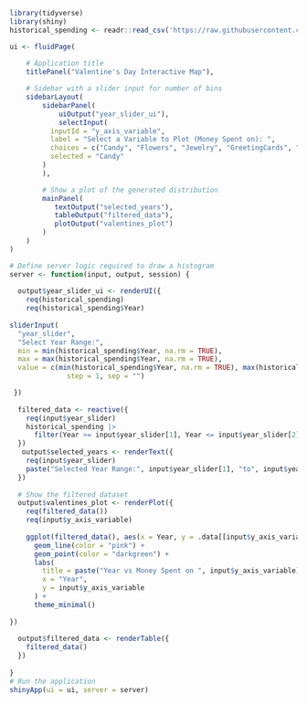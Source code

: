 ```r
library(tidyverse)
library(shiny)
historical_spending <- readr::read_csv('https://raw.githubusercontent.com/rfordatascience/tidytuesday/master/data/2024/2024-02-13/historical_spending.csv')
```


```r
ui <- fluidPage(
  
    # Application title
    titlePanel("Valentine's Day Interactive Map"),

    # Sidebar with a slider input for number of bins 
    sidebarLayout(
        sidebarPanel(
            uiOutput("year_slider_ui"),
            selectInput(
          inputId = "y_axis_variable",
          label = "Select a Variable to Plot (Money Spent on): ", 
          choices = c("Candy", "Flowers", "Jewelry", "GreetingCards", "EveningOut", "Clothing", "GiftCards"),
          selected = "Candy"
        )
        ),

        # Show a plot of the generated distribution
        mainPanel(
           textOutput("selected_years"),
           tableOutput("filtered_data"),
           plotOutput("valentines_plot")
        )
    )
)

# Define server logic required to draw a histogram
server <- function(input, output, session) {
  
  output$year_slider_ui <- renderUI({
    req(historical_spending)
    req(historical_spending$Year)
    
sliderInput(
  "year_slider", 
  "Select Year Range:", 
  min = min(historical_spending$Year, na.rm = TRUE),
  max = max(historical_spending$Year, na.rm = TRUE),
  value = c(min(historical_spending$Year, na.rm = TRUE), max(historical_spending$Year, na.rm = TRUE)),
              step = 1, sep = "")

 })
  
  filtered_data <- reactive({
    req(input$year_slider)
    historical_spending |> 
      filter(Year >= input$year_slider[1], Year <= input$year_slider[2])
  })
   output$selected_years <- renderText({
    req(input$year_slider)
    paste("Selected Year Range:", input$year_slider[1], "to", input$year_slider[2])
  })
  
  # Show the filtered dataset
  output$valentines_plot <- renderPlot({
    req(filtered_data())
    req(input$y_axis_variable)
    
    ggplot(filtered_data(), aes(x = Year, y = .data[[input$y_axis_variable]])) +
      geom_line(color = "pink") +
      geom_point(color = "darkgreen") +
      labs(
        title = paste("Year vs Money Spent on ", input$y_axis_variable),
        x = "Year",
        y = input$y_axis_variable
      ) +
      theme_minimal()
    
})
  
  output$filtered_data <- renderTable({
    filtered_data()
  })
  
}
# Run the application 
shinyApp(ui = ui, server = server)
```

